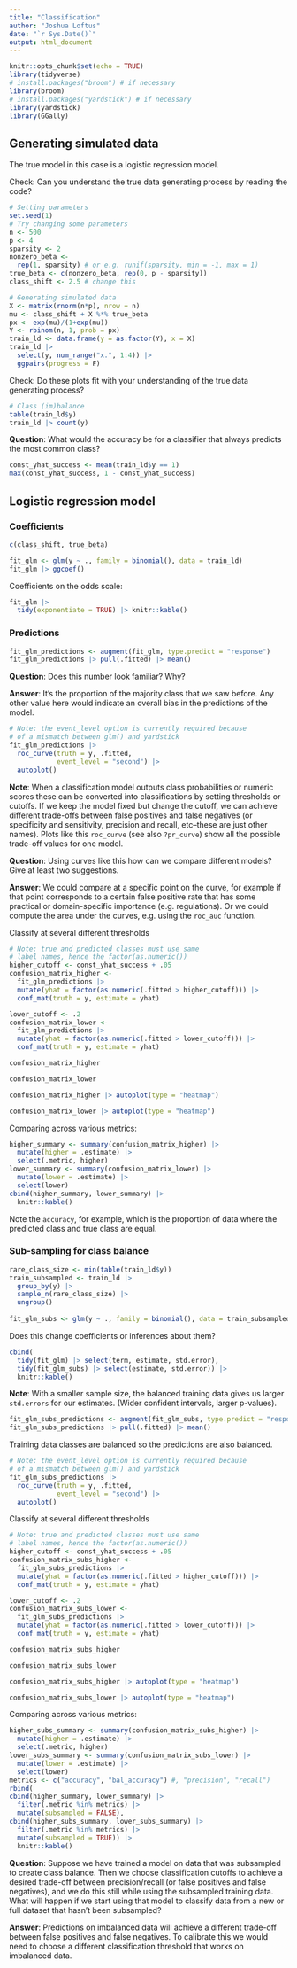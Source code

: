 ```yaml
---
title: "Classification"
author: "Joshua Loftus"
date: "`r Sys.Date()`"
output: html_document
---
```


```r
knitr::opts_chunk$set(echo = TRUE)
library(tidyverse)
# install.packages("broom") # if necessary
library(broom)
# install.packages("yardstick") # if necessary
library(yardstick)
library(GGally)
```

## Generating simulated data

The true model in this case is a logistic regression model.

Check: Can you understand the true data generating process by reading the code?

```r
# Setting parameters
set.seed(1)
# Try changing some parameters
n <- 500
p <- 4
sparsity <- 2
nonzero_beta <- 
  rep(1, sparsity) # or e.g. runif(sparsity, min = -1, max = 1)
true_beta <- c(nonzero_beta, rep(0, p - sparsity))
class_shift <- 2.5 # change this
```

```r
# Generating simulated data
X <- matrix(rnorm(n*p), nrow = n)
mu <- class_shift + X %*% true_beta
px <- exp(mu)/(1+exp(mu))
Y <- rbinom(n, 1, prob = px)
train_ld <- data.frame(y = as.factor(Y), x = X)
train_ld |>
  select(y, num_range("x.", 1:4)) |>
  ggpairs(progress = F)
```
 
Check: Do these plots fit with your understanding of the true data generating process?

```r
# Class (im)balance
table(train_ld$y)
train_ld |> count(y)
```

**Question**: What would the accuracy be for a classifier that always predicts the most common class?

```r
const_yhat_success <- mean(train_ld$y == 1)
max(const_yhat_success, 1 - const_yhat_success)
```


## Logistic regression model

### Coefficients

```r
c(class_shift, true_beta)
```


```r
fit_glm <- glm(y ~ ., family = binomial(), data = train_ld)
fit_glm |> ggcoef()
```

Coefficients on the odds scale:

```r
fit_glm |> 
  tidy(exponentiate = TRUE) |> knitr::kable()
```

### Predictions

```r
fit_glm_predictions <- augment(fit_glm, type.predict = "response")
fit_glm_predictions |> pull(.fitted) |> mean()
```

**Question**: Does this number look familiar? Why?

**Answer**: It's the proportion of the majority class that we saw before. Any other value here would indicate an overall bias in the predictions of the model.

```r
# Note: the event_level option is currently required because
# of a mismatch between glm() and yardstick
fit_glm_predictions |>
  roc_curve(truth = y, .fitted,
            event_level = "second") |>
  autoplot()
```


**Note**: When a classification model outputs class probabilities or numeric scores these can be converted into classifications by setting thresholds or cutoffs. If we keep the model fixed but change the cutoff, we can achieve different trade-offs between false positives and false negatives (or specificity and sensitivity, precision and recall, etc--these are just other names). Plots like this `roc_curve` (see also `?pr_curve`) show all the possible trade-off values for one model.

**Question**: Using curves like this how can we compare different models? Give at least two suggestions.

**Answer**: We could compare at a specific point on the curve, for example if that point corresponds to a certain false positive rate that has some practical or domain-specific importance (e.g. regulations). Or we could compute the area under the curves, e.g. using the `roc_auc` function.

Classify at several different thresholds

```r
# Note: true and predicted classes must use same
# label names, hence the factor(as.numeric()) 
higher_cutoff <- const_yhat_success + .05
confusion_matrix_higher <-
  fit_glm_predictions |>
  mutate(yhat = factor(as.numeric(.fitted > higher_cutoff))) |>
  conf_mat(truth = y, estimate = yhat)
```


```r
lower_cutoff <- .2
confusion_matrix_lower <-
  fit_glm_predictions |>
  mutate(yhat = factor(as.numeric(.fitted > lower_cutoff))) |>
  conf_mat(truth = y, estimate = yhat)
```

```r
confusion_matrix_higher
```

```r
confusion_matrix_lower
```

```r
confusion_matrix_higher |> autoplot(type = "heatmap")
```

```r
confusion_matrix_lower |> autoplot(type = "heatmap")
```

Comparing across various metrics:

```r
higher_summary <- summary(confusion_matrix_higher) |>
  mutate(higher = .estimate) |>
  select(.metric, higher)
lower_summary <- summary(confusion_matrix_lower) |>
  mutate(lower = .estimate) |>
  select(lower)
cbind(higher_summary, lower_summary) |>
  knitr::kable()
```

Note the `accuracy`, for example, which is the proportion of data where the predicted class and true class are equal.

### Sub-sampling for class balance

```r
rare_class_size <- min(table(train_ld$y))
train_subsampled <- train_ld |>
  group_by(y) |>
  sample_n(rare_class_size) |>
  ungroup()
  
fit_glm_subs <- glm(y ~ ., family = binomial(), data = train_subsampled)
```

Does this change coefficients or inferences about them?

```r
cbind(
  tidy(fit_glm) |> select(term, estimate, std.error),
  tidy(fit_glm_subs) |> select(estimate, std.error)) |>
  knitr::kable()
```

**Note**: With a smaller sample size, the balanced training data gives us larger `std.errors` for our estimates. (Wider confident intervals, larger p-values).

```r
fit_glm_subs_predictions <- augment(fit_glm_subs, type.predict = "response")
fit_glm_subs_predictions |> pull(.fitted) |> mean()
```

Training data classes are balanced so the predictions are also balanced.

```r
# Note: the event_level option is currently required because
# of a mismatch between glm() and yardstick
fit_glm_subs_predictions |>
  roc_curve(truth = y, .fitted,
            event_level = "second") |>
  autoplot()
```

Classify at several different thresholds

```r
# Note: true and predicted classes must use same
# label names, hence the factor(as.numeric()) 
higher_cutoff <- const_yhat_success + .05
confusion_matrix_subs_higher <-
  fit_glm_subs_predictions |>
  mutate(yhat = factor(as.numeric(.fitted > higher_cutoff))) |>
  conf_mat(truth = y, estimate = yhat)
```


```r
lower_cutoff <- .2
confusion_matrix_subs_lower <-
  fit_glm_subs_predictions |>
  mutate(yhat = factor(as.numeric(.fitted > lower_cutoff))) |>
  conf_mat(truth = y, estimate = yhat)
```

```r
confusion_matrix_subs_higher
```

```r
confusion_matrix_subs_lower
```

```r
confusion_matrix_subs_higher |> autoplot(type = "heatmap")
```

```r
confusion_matrix_subs_lower |> autoplot(type = "heatmap")
```

Comparing across various metrics:

```r
higher_subs_summary <- summary(confusion_matrix_subs_higher) |>
  mutate(higher = .estimate) |>
  select(.metric, higher)
lower_subs_summary <- summary(confusion_matrix_subs_lower) |>
  mutate(lower = .estimate) |>
  select(lower)
metrics <- c("accuracy", "bal_accuracy") #, "precision", "recall")
rbind(
cbind(higher_summary, lower_summary) |>
  filter(.metric %in% metrics) |>
  mutate(subsampled = FALSE),
cbind(higher_subs_summary, lower_subs_summary) |>
  filter(.metric %in% metrics) |>
  mutate(subsampled = TRUE)) |>
  knitr::kable()
```

**Question**: Suppose we have trained a model on data that was subsampled to create class balance. Then we choose classification cutoffs to achieve a desired trade-off between precision/recall (or false positives and false negatives), and we do this still while using the subsampled training data. What will happen if we start using that model to classify data from a new or full dataset that hasn't been subsampled?

**Answer**: Predictions on imbalanced data will achieve a different trade-off between false positives and false negatives. To calibrate this we would need to choose a different classification threshold that works on imbalanced data.